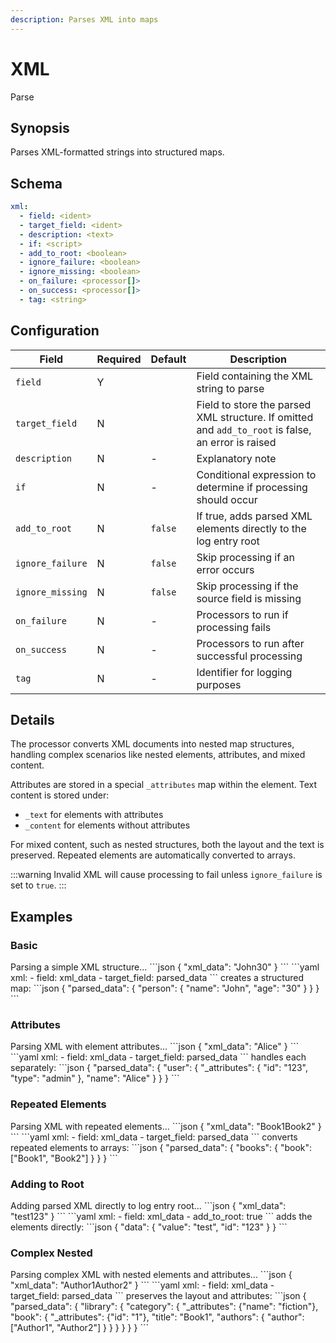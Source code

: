 ```yaml
---
description: Parses XML into maps
---
```


# XML

<span class="theme-doc-version-badge badge badge--primary">Parse</span>

## Synopsis

Parses XML-formatted strings into structured maps.

## Schema

```yaml {2-3}
xml:
  - field: <ident>
  - target_field: <ident>
  - description: <text>
  - if: <script>
  - add_to_root: <boolean>
  - ignore_failure: <boolean>
  - ignore_missing: <boolean>
  - on_failure: <processor[]>
  - on_success: <processor[]>
  - tag: <string>
```

## Configuration

|Field|Required|Default|Description|
|---|---|---|---|
|`field`|Y||Field containing the XML string to parse|
|`target_field`|N||Field to store the parsed XML structure. If omitted and `add_to_root` is false, an error is raised|
|`description`|N|-|Explanatory note|
|`if`|N|-|Conditional expression to determine if processing should occur|
|`add_to_root`|N|`false`|If true, adds parsed XML elements directly to the log entry root|
|`ignore_failure`|N|`false`|Skip processing if an error occurs|
|`ignore_missing`|N|`false`|Skip processing if the source field is missing|
|`on_failure`|N|-|Processors to run if processing fails|
|`on_success`|N|-|Processors to run after successful processing|
|`tag`|N|-|Identifier for logging purposes|

## Details

The processor converts XML documents into nested map structures, handling complex scenarios like nested elements, attributes, and mixed content.

Attributes are stored in a special `_attributes` map within the element. Text content is stored under:

- `_text` for elements with attributes
- `_content` for elements without attributes

For mixed content, such as nested structures, both the layout and the text is preserved. Repeated elements are automatically converted to arrays.

:::warning
Invalid XML will cause processing to fail unless `ignore_failure` is set to `true`.
:::

## Examples

### Basic

<ExampleGrid>
  <CommentCol>
    Parsing a simple XML structure...
  </CommentCol>
  <CodeCol>
    ```json
    {
      "xml_data": "<person><name>John</name><age>30</age></person>"
    }
    ```
    ```yaml
    xml:
      - field: xml_data
      - target_field: parsed_data
    ```
  </CodeCol>
  <CommentCol>
    creates a structured map:
  </CommentCol>
  <CodeCol>
    ```json
    {
      "parsed_data": {
        "person": {
          "name": "John",
          "age": "30"
        }
      }
    }
    ```
  </CodeCol>
</ExampleGrid>

### Attributes

<ExampleGrid>
  <CommentCol>
    Parsing XML with element attributes...
  </CommentCol>
  <CodeCol>
    ```json
    {
      "xml_data": "<user id=\"123\" type=\"admin\"><name>Alice</name></user>"
    }
    ```
    ```yaml
    xml:
      - field: xml_data
      - target_field: parsed_data
    ```
  </CodeCol>
  <CommentCol>
    handles each separately:
  </CommentCol>
  <CodeCol>
    ```json
    {
      "parsed_data": {
        "user": {
          "_attributes": {
            "id": "123",
            "type": "admin"
          },
          "name": "Alice"
        }
      }
    }
    ```
  </CodeCol>
</ExampleGrid>

### Repeated Elements

<ExampleGrid>
  <CommentCol>
    Parsing XML with repeated elements...
  </CommentCol>
  <CodeCol>
    ```json
    {
      "xml_data": "<books><book>Book1</book><book>Book2</book></books>"
    }
    ```
    ```yaml
    xml:
      - field: xml_data
      - target_field: parsed_data
    ```
  </CodeCol>
  <CommentCol>
    converts repeated elements to arrays:
  </CommentCol>
  <CodeCol>
    ```json
    {
      "parsed_data": {
        "books": {
          "book": ["Book1", "Book2"]
        }
      }
    }
    ```
  </CodeCol>
</ExampleGrid>

### Adding to Root

<ExampleGrid>
  <CommentCol>
    Adding parsed XML directly to log entry root...
  </CommentCol>
  <CodeCol>
    ```json
    {
      "xml_data": "<data><value>test</value><id>123</id></data>"
    }
    ```
    ```yaml
    xml:
      - field: xml_data
      - add_to_root: true
    ```
  </CodeCol>
  <CommentCol>
    adds the elements directly:
  </CommentCol>
  <CodeCol>
    ```json
    {
      "data": {
        "value": "test",
        "id": "123"
      }
    }
    ```
  </CodeCol>
</ExampleGrid>

### Complex Nested

<ExampleGrid>
  <CommentCol>
    Parsing complex XML with nested elements and attributes...
  </CommentCol>
  <CodeCol>
    ```json
    {
      "xml_data": "<library><category name=\"fiction\"><book id=\"1\"><title>Book1</title><authors><author>Author1</author><author>Author2</author></authors></book></category></library>"
    }
    ```
    ```yaml
    xml:
      - field: xml_data
      - target_field: parsed_data
    ```
  </CodeCol>
  <CommentCol>
    preserves the layout and attributes:
  </CommentCol>
  <CodeCol>
    ```json
    {
      "parsed_data": {
        "library": {
          "category": {
            "_attributes": {"name": "fiction"},
            "book": {
              "_attributes": {"id": "1"},
              "title": "Book1",
              "authors": {
                "author": ["Author1", "Author2"]
              }
            }
          }
        }
      }
    }
    ```
  </CodeCol>
</ExampleGrid>
